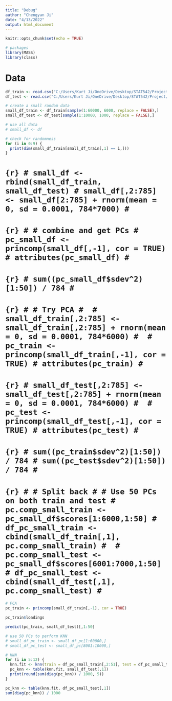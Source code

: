 ---
title: "Debug"
author: "Chengyan Ji"
date: "4/13/2022"
output: html_document
---

```{r setup, include=FALSE}
knitr::opts_chunk$set(echo = TRUE)
```

```{r}
# packages
library(MASS)
library(class)
```

# Data

```{r}
df_train <- read.csv("C:/Users/Kurt Ji/OneDrive/Desktop/STAT542/Project/archive (1)/fashion-mnist_train.csv")
df_test <- read.csv("C:/Users/Kurt Ji/OneDrive/Desktop/STAT542/Project/archive (1)/fashion-mnist_test.csv")

```

```{r}
# create a small random data
small_df_train <- df_train[sample(1:60000, 6000, replace = FALSE),]
small_df_test <- df_test[sample(1:10000, 1000, replace = FALSE),]
```

```{r}
# use all data
# small_df <- df
```

```{r}
# check for randomness
for (i in 0:9) {
  print(dim(small_df_train[small_df_train[,1] == i,]))
}
```

# ```{r}
# small_df <- rbind(small_df_train, small_df_test)
# small_df[,2:785] <- small_df[2:785] + rnorm(mean = 0, sd = 0.0001, 784*7000)
# ```
# 
# ```{r}
# # combine and get PCs
# pc_small_df <- princomp(small_df[,-1], cor = TRUE)
# attributes(pc_small_df)
# ```
# 
# ```{r}
# sum((pc_small_df$sdev^2)[1:50]) / 784
# ```

# ```{r}
# # Try PCA
# 
# small_df_train[,2:785] <- small_df_train[,2:785] + rnorm(mean = 0, sd = 0.0001, 784*6000)
# 
# pc_train <- princomp(small_df_train[,-1], cor = TRUE)
# attributes(pc_train)
# ```
# 
# ```{r}
# small_df_test[,2:785] <- small_df_test[,2:785] + rnorm(mean = 0, sd = 0.0001, 784*6000)
# 
# pc_test <- princomp(small_df_test[,-1], cor = TRUE)
# attributes(pc_test)
# ```

# ```{r}
# sum((pc_train$sdev^2)[1:50]) / 784
# sum((pc_test$sdev^2)[1:50]) / 784
# ```

# ```{r}
# # Split back
# # Use 50 PCs on both train and test
# pc.comp_small_train <- pc_small_df$scores[1:6000,1:50]
# df_pc_small_train <- cbind(small_df_train[,1], pc.comp_small_train)
# 
# pc.comp_small_test <- pc_small_df$scores[6001:7000,1:50]
# df_pc_small_test <- cbind(small_df_test[,1], pc.comp_small_test)
# ```

```{r}
# PCA
pc_train <- princomp(small_df_train[,-1], cor = TRUE)
```


```{r}
pc_train$loadings
```

```{r}
predict(pc_train, small_df_test)[,1:50]
```

```{r}
# use 50 PCs to perform KNN
# small_df_pc_train <- small_df_pc[1:60000,]
# small_df_pc_test <- small_df_pc[8001:10000,]
```

```{r}
# KNN
for (i in 5:12) {
  knn.fit <- knn(train = df_pc_small_train[,2:51], test = df_pc_small_test[,2:51], cl = df_pc_small_train[, 1], k = i)
  pc_knn <- table(knn.fit, small_df_test[,1])
  print(round(sum(diag(pc_knn)) / 1000, 5))
}
```

```{r}
pc_knn <- table(knn.fit, df_pc_small_test[,1])
sum(diag(pc_knn)) / 1000
```































